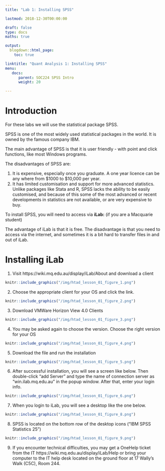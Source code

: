 ```yaml
---
title: "Lab 1: Installing SPSS"

lastmod: 2018-12-30T00:00:00

draft: false
type: docs
maths: true	

output:
  blogdown::html_page:
    toc: true

linktitle: "Quant Analysis 1: Installing SPSS"
menu:
   docs:
      parent: SOC224 SPSS Intro
      weight: 20 

---
```

<style> img { padding:1px; border:1px solid #021a40; } </style>

# Introduction
For these labs we will use the statistical package SPSS. 

SPSS is one of the most widely used statistical packages in the world. It is owned by the famous company IBM.

The main advantage of SPSS is that it is user friendly - with point and click functions, like most Windows programs. 

The disadvantages of SPSS are:

1. It is expensive, especially once you graduate. A one year licence can be any where from <span>&#36;</span>1000 to <span>&#36;</span>10,000 per year.
2. It has limited customisation and support for more advanced statistics. Unlike packages like Stata and R, SPSS lacks the ability to be easily customised, and because of this some of the most advanced or recent developments in statistics are not available, or are very expensive to buy.

To install SPSS, you will need to access via **iLab:** (if you are a Macquarie student)

The advantage of iLab is that it is free. The disadvantage is that you need to access via the internet, and sometimes it is a bit hard to transfer files in and out of iLab.

# Installing iLab

1. Visit https://wiki.mq.edu.au/display/iLab/About and download a client

```r
knitr::include_graphics("/img/htad_lesson_01_figure_1.png")
```

2. Choose the appropriate client for your OS and click the link. 

```r
knitr::include_graphics("/img/htad_lesson_01_figure_2.png")
```

3. Download VMWare Horizon View 4.0 Clients

```r
knitr::include_graphics("/img/htad_lesson_01_figure_3.png")
```

4. You may be asked again to choose the version. Choose the right version for your OS

```r
knitr::include_graphics("/img/htad_lesson_01_figure_4.png")
```

5. Download the file and run the installation

```r
knitr::include_graphics("/img/htad_lesson_01_figure_5.png")
```

6. After successful installation, you will see a screen like below. Then double-click "add Server" and type the name of connection server as "win.ilab.mq.edu.au" in the popup window. After that, enter your login info.

```r
knitr::include_graphics("/img/htad_lesson_01_figure_6.png")
```

7. When you login to iLab, you will see a desktop like the one below.

```r
knitr::include_graphics("/img/htad_lesson_01_figure_8.png")
```

8. SPSS is located on the bottom row of the desktop icons ("IBM SPSS Statistics 25")

```r
knitr::include_graphics("/img/htad_lesson_01_figure_9.png")
```

9. If you encounter technical difficulties, you may get a OneHelp ticket from the IT https://wiki.mq.edu.au/display/iLab/Help or bring your computer to the IT help desk located on the ground floor at 17 Wally's Walk (C5C), Room 244.

